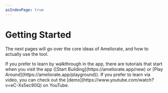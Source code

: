 ```yaml
---
asIndexPage: true
---
```



# Getting Started

The next pages will go over the core ideas of Ameliorate, and how to actually use the tool.

<Callout type="info">
  If you prefer to learn by walkthrough in the app, there are tutorials that start when you visit
  the app ([Start Building](https://ameliorate.app/new) or [Play
  Around](https://ameliorate.app/playground)).
</Callout>

<Callout type="info">
  If you prefer to learn via video, you can check out the
  [demo](https://www.youtube.com/watch?v=eC-Xs5ec90Q) on YouTube.
</Callout>
